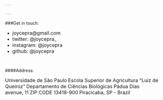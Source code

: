 ```yaml
---

---
```


###Get in touch:

* <font size="3">joycepra@gmail.com</font>
* <font size="3">twitter: @joycepra_</font>
* <font size="3">instagram: @joycepra</font>
* <font size="3">github: @joycepra</font>

<br>

####Address:

<font size="3">Universidade de São Paulo</font>
<font size="3">Escola Superior de Agricultura "Luiz de Queiroz"</font>
<font size="3">Departamento de Ciências Biológicas</font>
<font size="3">Pádua Dias avenue, 11</font>
<font size="3">ZIP CODE 13418-900</font>
<font size="3">Piracicaba, SP - Brazil</font>